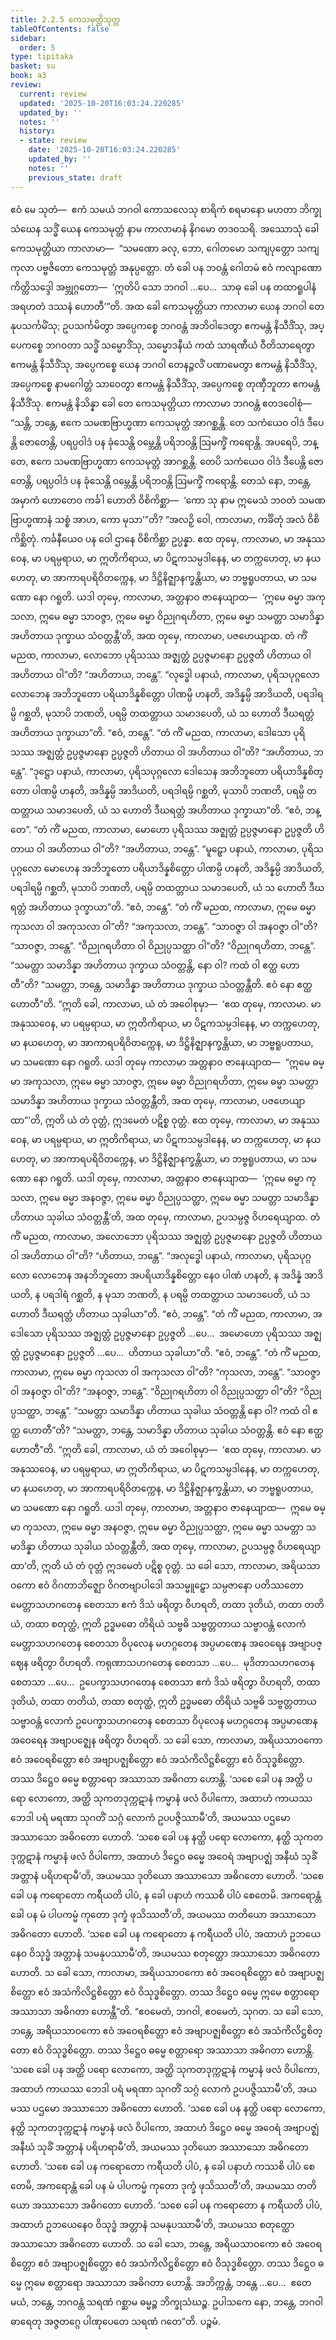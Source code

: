 ```yaml
---
title: 2.2.5 ကေသမုတ္တိသုတ္တ
tableOfContents: false
sidebar:
  order: 5
type: tipitaka
basket: su
book: a3
review:
  current: review
  updated: '2025-10-20T16:03:24.220285'
  updated_by: ''
  notes: ''
  history:
  - state: review
    date: '2025-10-20T16:03:24.220285'
    updated_by: ''
    notes: ''
    previous_state: draft
---
```



<DynamicBreadcrumb />


<ReviewStatus review={frontmatter.review} showDetails={true} />

<HypothesisAnnotation frontmatter={frontmatter} />

<Division number="66" book="a3" e="ch" v="15" p="189">

<Paragraph number="472" book="a3">
ဧဝံ မေ သုတံ—  ဧကံ သမယံ ဘဂဝါ ကောသလေသု စာရိကံ စရမာနော မဟတာ ဘိက္ခုသံဃေန သဒ္ဓိံ ယေန ကေသမုတ္တံ နာမ ကာလာမာနံ နိဂမော တဒဝသရိ. အဿောသုံ ခေါ ကေသမုတ္တိယာ ကာလာမာ—  “သမဏော ခလု, ဘော, ဂေါတမော သကျပုတ္တော သကျကုလာ ပဗ္ဗဇိတော ကေသမုတ္တံ အနုပ္ပတ္တော. တံ ခေါ ပန ဘဝန္တံ ဂေါတမံ ဧဝံ ကလျာဏော ကိတ္တိသဒ္ဒေါ အဗ္ဘုဂ္ဂတော—  ‘ဣတိပိ သော ဘဂဝါ …ပေ…  သာဓု ခေါ ပန တထာရူပါနံ အရဟတံ ဒဿနံ ဟောတီ’”တိ.
</Paragraph>

<Paragraph number="473" book="a3">
အထ ခေါ ကေသမုတ္တိယာ ကာလာမာ ယေန ဘဂဝါ တေနုပသင်္ကမိံသု; ဥပသင်္ကမိတွာ အပ္ပေကစ္စေ ဘဂဝန္တံ အဘိဝါဒေတွာ ဧကမန္တံ နိသီဒိံသု, အပ္ပေကစ္စေ ဘဂဝတာ သဒ္ဓိံ သမ္မောဒိံသု, သမ္မောဒနီယံ ကထံ သာရဏီယံ ဝီတိသာရေတွာ ဧကမန္တံ နိသီဒိံသု, အပ္ပေကစ္စေ ယေန ဘဂဝါ တေနဉ္ဇလိံ ပဏာမေတွာ ဧကမန္တံ နိသီဒိံသု, အပ္ပေကစ္စေ နာမဂေါတ္တံ သာဝေတွာ ဧကမန္တံ နိသီဒိံသု, အပ္ပေကစ္စေ တုဏှီဘူတာ ဧကမန္တံ နိသီဒိံသု. ဧကမန္တံ နိသိန္နာ ခေါ တေ ကေသမုတ္တိယာ ကာလာမာ ဘဂဝန္တံ ဧတဒဝေါစုံ—
</Paragraph>

<Paragraph number="474" book="a3">
“သန္တိ, ဘန္တေ, ဧကေ သမဏဗြာဟ္မဏာ ကေသမုတ္တံ အာဂစ္ဆန္တိ. တေ သကံယေဝ ဝါဒံ ဒီပေန္တိ ဇောတေန္တိ, ပရပ္ပဝါဒံ ပန ခုံသေန္တိ ဝမ္ဘေန္တိ ပရိဘဝန္တိ ဩမက္ခိံ ကရောန္တိ. အပရေပိ, ဘန္တေ, ဧကေ သမဏဗြာဟ္မဏာ ကေသမုတ္တံ အာဂစ္ဆန္တိ. တေပိ သကံယေဝ ဝါဒံ ဒီပေန္တိ ဇောတေန္တိ, ပရပ္ပဝါဒံ ပန ခုံသေန္တိ ဝမ္ဘေန္တိ ပရိဘဝန္တိ ဩမက္ခိံ ကရောန္တိ. တေသံ နော, ဘန္တေ, အမှာကံ ဟောတေဝ ကင်္ခါ ဟောတိ ဝိစိကိစ္ဆာ—  ‘ကော သု နာမ ဣမေသံ ဘဝတံ သမဏဗြာဟ္မဏာနံ သစ္စံ အာဟ, ကော မုသာ’”တိ? “အလဉှိ ဝေါ, ကာလာမာ, ကင်္ခိတုံ အလံ ဝိစိကိစ္ဆိတုံ. ကင်္ခနီယေဝ ပန ဝေါ ဌာနေ ဝိစိကိစ္ဆာ ဥပ္ပန္နာ.
</Paragraph>

<Paragraph number="475" book="a3">
ဧထ တုမှေ, ကာလာမာ, မာ အနုဿဝေန, မာ ပရမ္ပရာယ, မာ ဣတိကိရာယ, မာ ပိဋကသမ္ပဒါနေန, မာ တက္ကဟေတု, မာ နယဟေတု, မာ အာကာရပရိဝိတက္ကေန, မာ ဒိဋ္ဌိနိဇ္ဈာနက္ခန္တိယာ, မာ ဘဗ္ဗရူပတာယ, မာ သမဏော နော ဂရူတိ. ယဒါ တုမှေ, ကာလာမာ, အတ္တနာဝ ဇာနေယျာထ—  ‘ဣမေ ဓမ္မာ အကုသလာ, ဣမေ ဓမ္မာ သာဝဇ္ဇာ, ဣမေ ဓမ္မာ ဝိညုဂရဟိတာ, ဣမေ ဓမ္မာ သမတ္တာ သမာဒိန္နာ အဟိတာယ ဒုက္ခာယ သံဝတ္တန္တီ’တိ, အထ တုမှေ, ကာလာမာ, ပဇဟေယျာထ.
</Paragraph>

<Paragraph number="476" book="a3">
တံ ကိံ မညထ, ကာလာမာ, လောဘော ပုရိသဿ အဇ္ဈတ္တံ ဥပ္ပဇ္ဇမာနော ဥပ္ပဇ္ဇတိ ဟိတာယ ဝါ အဟိတာယ ဝါ”တိ?
</Paragraph>

<Paragraph number="477" book="a3">
“အဟိတာယ, ဘန္တေ”.
</Paragraph>

<Paragraph number="478" book="a3">
“လုဒ္ဓေါ ပနာယံ, ကာလာမာ, ပုရိသပုဂ္ဂလော လောဘေန အဘိဘူတော ပရိယာဒိန္နစိတ္တော ပါဏမ္ပိ ဟနတိ, အဒိန္နမ္ပိ အာဒိယတိ, ပရဒါရမ္ပိ ဂစ္ဆတိ, မုသာပိ ဘဏတိ, ပရမ္ပိ တထတ္တာယ သမာဒပေတိ, ယံ သ ဟောတိ ဒီဃရတ္တံ အဟိတာယ ဒုက္ခာယာ”တိ.
</Paragraph>

<Paragraph number="479" book="a3">
“ဧဝံ, ဘန္တေ”.
</Paragraph>

<Paragraph number="480" book="a3">
“တံ ကိံ မညထ, ကာလာမာ, ဒေါသော ပုရိသဿ အဇ္ဈတ္တံ ဥပ္ပဇ္ဇမာနော ဥပ္ပဇ္ဇတိ ဟိတာယ ဝါ အဟိတာယ ဝါ”တိ?
</Paragraph>

<Paragraph number="481" book="a3">
“အဟိတာယ, ဘန္တေ”.
</Paragraph>

<Paragraph number="482" book="a3">
“ဒုဋ္ဌော ပနာယံ, ကာလာမာ, ပုရိသပုဂ္ဂလော ဒေါသေန အဘိဘူတော ပရိယာဒိန္နစိတ္တော ပါဏမ္ပိ ဟနတိ, အဒိန္နမ္ပိ အာဒိယတိ, ပရဒါရမ္ပိ ဂစ္ဆတိ, မုသာပိ ဘဏတိ, ပရမ္ပိ တထတ္တာယ သမာဒပေတိ, ယံ သ ဟောတိ ဒီဃရတ္တံ အဟိတာယ ဒုက္ခာယာ”တိ.
</Paragraph>

<Paragraph number="483" book="a3">
“ဧဝံ, ဘန္တေ”.
</Paragraph>

<Paragraph number="484" book="a3">
“တံ ကိံ မညထ, ကာလာမာ, မောဟော ပုရိသဿ အဇ္ဈတ္တံ ဥပ္ပဇ္ဇမာနော ဥပ္ပဇ္ဇတိ ဟိတာယ ဝါ အဟိတာယ ဝါ”တိ?
</Paragraph>

<Paragraph number="485" book="a3">
“အဟိတာယ, ဘန္တေ”.
</Paragraph>

<Paragraph number="486" book="a3">
“မူဠှော ပနာယံ, ကာလာမာ, ပုရိသပုဂ္ဂလော မောဟေန အဘိဘူတော ပရိယာဒိန္နစိတ္တော ပါဏမ္ပိ ဟနတိ, အဒိန္နမ္ပိ အာဒိယတိ, ပရဒါရမ္ပိ ဂစ္ဆတိ, မုသာပိ ဘဏတိ, ပရမ္ပိ တထတ္တာယ သမာဒပေတိ, ယံ သ ဟောတိ ဒီဃရတ္တံ အဟိတာယ ဒုက္ခာယာ”တိ.
</Paragraph>

<Paragraph number="487" book="a3">
“ဧဝံ, ဘန္တေ”.
</Paragraph>

<Paragraph number="488" book="a3">
“တံ ကိံ မညထ, ကာလာမာ, ဣမေ ဓမ္မာ ကုသလာ ဝါ အကုသလာ ဝါ”တိ?
</Paragraph>

<Paragraph number="489" book="a3">
“အကုသလာ, ဘန္တေ”.
</Paragraph>

<Paragraph number="490" book="a3">
“သာဝဇ္ဇာ ဝါ အနဝဇ္ဇာ ဝါ”တိ?
</Paragraph>

<Paragraph number="491" book="a3">
“သာဝဇ္ဇာ, ဘန္တေ”.
</Paragraph>

<Paragraph number="492" book="a3">
“ဝိညုဂရဟိတာ ဝါ ဝိညုပ္ပသတ္ထာ ဝါ”တိ?
</Paragraph>

<Paragraph number="493" book="a3">
“ဝိညုဂရဟိတာ, ဘန္တေ”.
</Paragraph>

<Paragraph number="494" book="a3">
“သမတ္တာ သမာဒိန္နာ အဟိတာယ ဒုက္ခာယ သံဝတ္တန္တိ, နော ဝါ? ကထံ ဝါ ဧတ္ထ ဟောတီ”တိ?
</Paragraph>

<Paragraph number="495" book="a3">
“သမတ္တာ, ဘန္တေ, သမာဒိန္နာ အဟိတာယ ဒုက္ခာယ သံဝတ္တန္တီတိ. ဧဝံ နော ဧတ္ထ ဟောတီ”တိ.
</Paragraph>

<Paragraph number="496" book="a3">
“ဣတိ ခေါ, ကာလာမာ, ယံ တံ အဝေါစုမှာ—  ‘ဧထ တုမှေ, ကာလာမာ. မာ အနုဿဝေန, မာ ပရမ္ပရာယ, မာ ဣတိကိရာယ, မာ ပိဋကသမ္ပဒါနေန, မာ တက္ကဟေတု, မာ နယဟေတု, မာ အာကာရပရိဝိတက္ကေန, မာ ဒိဋ္ဌိနိဇ္ဈာနက္ခန္တိယာ, မာ ဘဗ္ဗရူပတာယ, မာ သမဏော နော ဂရူတိ. ယဒါ တုမှေ ကာလာမာ အတ္တနာဝ ဇာနေယျာထ—  “ဣမေ ဓမ္မာ အကုသလာ, ဣမေ ဓမ္မာ သာဝဇ္ဇာ, ဣမေ ဓမ္မာ ဝိညုဂရဟိတာ, ဣမေ ဓမ္မာ သမတ္တာ သမာဒိန္နာ အဟိတာယ ဒုက္ခာယ သံဝတ္တန္တီတိ, အထ တုမှေ, ကာလာမာ, ပဇဟေယျာထာ”’တိ, ဣတိ ယံ တံ ဝုတ္တံ, ဣဒမေတံ ပဋိစ္စ ဝုတ္တံ.
</Paragraph>

<Paragraph number="497" book="a3">
ဧထ တုမှေ, ကာလာမာ, မာ အနုဿဝေန, မာ ပရမ္ပရာယ, မာ ဣတိကိရာယ, မာ ပိဋကသမ္ပဒါနေန, မာ တက္ကဟေတု, မာ နယဟေတု, မာ အာကာရပရိဝိတက္ကေန, မာ ဒိဋ္ဌိနိဇ္ဈာနက္ခန္တိယာ, မာ ဘဗ္ဗရူပတာယ, မာ သမဏော နော ဂရူတိ. ယဒါ တုမှေ, ကာလာမာ, အတ္တနာဝ ဇာနေယျာထ—  ‘ဣမေ ဓမ္မာ ကုသလာ, ဣမေ ဓမ္မာ အနဝဇ္ဇာ, ဣမေ ဓမ္မာ ဝိညုပ္ပသတ္ထာ, ဣမေ ဓမ္မာ သမတ္တာ သမာဒိန္နာ ဟိတာယ သုခါယ သံဝတ္တန္တီ’တိ, အထ တုမှေ, ကာလာမာ, ဥပသမ္ပဇ္ဇ ဝိဟရေယျာထ.
</Paragraph>

<Paragraph number="498" book="a3">
တံ ကိံ မညထ, ကာလာမာ, အလောဘော ပုရိသဿ အဇ္ဈတ္တံ ဥပ္ပဇ္ဇမာနော ဥပ္ပဇ္ဇတိ ဟိတာယ ဝါ အဟိတာယ ဝါ”တိ?
</Paragraph>

<Paragraph number="499" book="a3">
“ဟိတာယ, ဘန္တေ”.
</Paragraph>

<Paragraph number="500" book="a3">
“အလုဒ္ဓေါ ပနာယံ, ကာလာမာ, ပုရိသပုဂ္ဂလော လောဘေန အနဘိဘူတော အပရိယာဒိန္နစိတ္တော နေဝ ပါဏံ ဟနတိ, န အဒိန္နံ အာဒိယတိ, န ပရဒါရံ ဂစ္ဆတိ, န မုသာ ဘဏတိ, န ပရမ္ပိ တထတ္တာယ သမာဒပေတိ, ယံ သ ဟောတိ ဒီဃရတ္တံ ဟိတာယ သုခါယာ”တိ.
</Paragraph>

<Paragraph number="501" book="a3">
“ဧဝံ, ဘန္တေ”.
</Paragraph>

<Paragraph number="502" book="a3">
“တံ ကိံ မညထ, ကာလာမာ, အဒေါသော ပုရိသဿ အဇ္ဈတ္တံ ဥပ္ပဇ္ဇမာနော ဥပ္ပဇ္ဇတိ …ပေ…  အမောဟော ပုရိသဿ အဇ္ဈတ္တံ ဥပ္ပဇ္ဇမာနော ဥပ္ပဇ္ဇတိ …ပေ…  ဟိတာယ သုခါယာ”တိ.
</Paragraph>

<Paragraph number="503" book="a3">
“ဧဝံ, ဘန္တေ”.
</Paragraph>

<Paragraph number="504" book="a3">
“တံ ကိံ မညထ, ကာလာမာ, ဣမေ ဓမ္မာ ကုသလာ ဝါ အကုသလာ ဝါ”တိ?
</Paragraph>

<Paragraph number="505" book="a3">
“ကုသလာ, ဘန္တေ”.
</Paragraph>

<Paragraph number="506" book="a3">
“သာဝဇ္ဇာ ဝါ အနဝဇ္ဇာ ဝါ”တိ?
</Paragraph>

<Paragraph number="507" book="a3">
“အနဝဇ္ဇာ, ဘန္တေ”.
</Paragraph>

<Paragraph number="508" book="a3">
“ဝိညုဂရဟိတာ ဝါ ဝိညုပ္ပသတ္ထာ ဝါ”တိ?
</Paragraph>

<Paragraph number="509" book="a3">
“ဝိညုပ္ပသတ္ထာ, ဘန္တေ”.
</Paragraph>

<Paragraph number="510" book="a3">
“သမတ္တာ သမာဒိန္နာ ဟိတာယ သုခါယ သံဝတ္တန္တိ နော ဝါ? ကထံ ဝါ ဧတ္ထ ဟောတီ”တိ?
</Paragraph>

<Paragraph number="511" book="a3">
“သမတ္တာ, ဘန္တေ, သမာဒိန္နာ ဟိတာယ သုခါယ သံဝတ္တန္တိ. ဧဝံ နော ဧတ္ထ ဟောတီ”တိ.
</Paragraph>

<Paragraph number="512" book="a3">
“ဣတိ ခေါ, ကာလာမာ, ယံ တံ အဝေါစုမှာ—  ‘ဧထ တုမှေ, ကာလာမာ. မာ အနုဿဝေန, မာ ပရမ္ပရာယ, မာ ဣတိကိရာယ, မာ ပိဋကသမ္ပဒါနေန, မာ တက္ကဟေတု, မာ နယဟေတု, မာ အာကာရပရိဝိတက္ကေန, မာ ဒိဋ္ဌိနိဇ္ဈာနက္ခန္တိယာ, မာ ဘဗ္ဗရူပတာယ, မာ သမဏော နော ဂရူတိ. ယဒါ တုမှေ, ကာလာမာ, အတ္တနာဝ ဇာနေယျာထ—  ဣမေ ဓမ္မာ ကုသလာ, ဣမေ ဓမ္မာ အနဝဇ္ဇာ, ဣမေ ဓမ္မာ ဝိညုပ္ပသတ္ထာ, ဣမေ ဓမ္မာ သမတ္တာ သမာဒိန္နာ ဟိတာယ သုခါယ သံဝတ္တန္တီတိ, အထ တုမှေ, ကာလာမာ, ဥပသမ္ပဇ္ဇ ဝိဟရေယျာထာ’တိ, ဣတိ ယံ တံ ဝုတ္တံ ဣဒမေတံ ပဋိစ္စ ဝုတ္တံ.
</Paragraph>

<Paragraph number="513" book="a3">
သ ခေါ သော, ကာလာမာ, အရိယသာဝကော ဧဝံ ဝိဂတာဘိဇ္ဈော ဝိဂတဗျာပါဒေါ အသမ္မူဠှော သမ္ပဇာနော ပတိဿတော မေတ္တာသဟဂတေန စေတသာ ဧကံ ဒိသံ ဖရိတွာ ဝိဟရတိ, တထာ ဒုတိယံ, တထာ တတိယံ, တထာ စတုတ္ထံ, ဣတိ ဥဒ္ဓမဓော တိရိယံ သဗ္ဗဓိ သဗ္ဗတ္တတာယ သဗ္ဗာဝန္တံ လောကံ မေတ္တာသဟဂတေန စေတသာ ဝိပုလေန မဟဂ္ဂတေန အပ္ပမာဏေန အဝေရေန အဗျာပဇ္ဈေန ဖရိတွာ ဝိဟရတိ. ကရုဏာသဟဂတေန စေတသာ …ပေ…  မုဒိတာသဟဂတေန စေတသာ …ပေ…  ဥပေက္ခာသဟဂတေန စေတသာ ဧကံ ဒိသံ ဖရိတွာ ဝိဟရတိ, တထာ ဒုတိယံ, တထာ တတိယံ, တထာ စတုတ္ထံ, ဣတိ ဥဒ္ဓမဓော တိရိယံ သဗ္ဗဓိ သဗ္ဗတ္တတာယ သဗ္ဗာဝန္တံ လောကံ ဥပေက္ခာသဟဂတေန စေတသာ ဝိပုလေန မဟဂ္ဂတေန အပ္ပမာဏေန အဝေရေန အဗျာပဇ္ဈေန ဖရိတွာ ဝိဟရတိ.
</Paragraph>

<Paragraph number="514" book="a3">
သ ခေါ သော, ကာလာမာ, အရိယသာဝကော ဧဝံ အဝေရစိတ္တော ဧဝံ အဗျာပဇ္ဈစိတ္တော ဧဝံ အသံကိလိဋ္ဌစိတ္တော ဧဝံ ဝိသုဒ္ဓစိတ္တော. တဿ ဒိဋ္ဌေဝ ဓမ္မေ စတ္တာရော အဿာသာ အဓိဂတာ ဟောန္တိ. ‘သစေ ခေါ ပန အတ္ထိ ပရော လောကော, အတ္ထိ သုကတဒုက္ကဋာနံ ကမ္မာနံ ဖလံ ဝိပါကော, အထာဟံ ကာယဿ ဘေဒါ ပရံ မရဏာ သုဂတိံ သဂ္ဂံ လောကံ ဥပပဇ္ဇိဿာမီ’တိ, အယမဿ ပဌမော အဿာသော အဓိဂတော ဟောတိ.
</Paragraph>

<Paragraph number="515" book="a3">
‘သစေ ခေါ ပန နတ္ထိ ပရော လောကော, နတ္ထိ သုကတဒုက္ကဋာနံ ကမ္မာနံ ဖလံ ဝိပါကော, အထာဟံ ဒိဋ္ဌေဝ ဓမ္မေ အဝေရံ အဗျာပဇ္ဈံ အနီဃံ သုခိံ အတ္တာနံ ပရိဟရာမီ’တိ, အယမဿ ဒုတိယော အဿာသော အဓိဂတော ဟောတိ.
</Paragraph>

<Paragraph number="516" book="a3">
‘သစေ ခေါ ပန ကရောတော ကရီယတိ ပါပံ, န ခေါ ပနာဟံ ကဿစိ ပါပံ စေတေမိ. အကရောန္တံ ခေါ ပန မံ ပါပကမ္မံ ကုတော ဒုက္ခံ ဖုသိဿတီ’တိ, အယမဿ တတိယော အဿာသော အဓိဂတော ဟောတိ.
</Paragraph>

<Paragraph number="517" book="a3">
‘သစေ ခေါ ပန ကရောတော န ကရီယတိ ပါပံ, အထာဟံ ဥဘယေနေဝ ဝိသုဒ္ဓံ အတ္တာနံ သမနုပဿာမီ’တိ, အယမဿ စတုတ္ထော အဿာသော အဓိဂတော ဟောတိ.
</Paragraph>

<Paragraph number="518" book="a3">
သ ခေါ သော, ကာလာမာ, အရိယသာဝကော ဧဝံ အဝေရစိတ္တော ဧဝံ အဗျာပဇ္ဈစိတ္တော ဧဝံ အသံကိလိဋ္ဌစိတ္တော ဧဝံ ဝိသုဒ္ဓစိတ္တော. တဿ ဒိဋ္ဌေဝ ဓမ္မေ ဣမေ စတ္တာရော အဿာသာ အဓိဂတာ ဟောန္တီ”တိ.
</Paragraph>

<Paragraph number="519" book="a3">
“ဧဝမေတံ, ဘဂဝါ, ဧဝမေတံ, သုဂတ. သ ခေါ သော, ဘန္တေ, အရိယသာဝကော ဧဝံ အဝေရစိတ္တော ဧဝံ အဗျာပဇ္ဈစိတ္တော ဧဝံ အသံကိလိဋ္ဌစိတ္တော ဧဝံ ဝိသုဒ္ဓစိတ္တော. တဿ ဒိဋ္ဌေဝ ဓမ္မေ စတ္တာရော အဿာသာ အဓိဂတာ ဟောန္တိ. ‘သစေ ခေါ ပန အတ္ထိ ပရော လောကော, အတ္ထိ သုကတဒုက္ကဋာနံ ကမ္မာနံ ဖလံ ဝိပါကော, အထာဟံ ကာယဿ ဘေဒါ ပရံ မရဏာ သုဂတိံ သဂ္ဂံ လောကံ ဥပပဇ္ဇိဿာမီ’တိ, အယမဿ ပဌမော အဿာသော အဓိဂတော ဟောတိ.
</Paragraph>

<Paragraph number="520" book="a3">
‘သစေ ခေါ ပန နတ္ထိ ပရော လောကော, နတ္ထိ သုကတဒုက္ကဋာနံ ကမ္မာနံ ဖလံ ဝိပါကော, အထာဟံ ဒိဋ္ဌေဝ ဓမ္မေ အဝေရံ အဗျာပဇ္ဈံ အနီဃံ သုခိံ အတ္တာနံ ပရိဟရာမီ’တိ, အယမဿ ဒုတိယော အဿာသော အဓိဂတော ဟောတိ.
</Paragraph>

<Paragraph number="521" book="a3">
‘သစေ ခေါ ပန ကရောတော ကရီယတိ ပါပံ, န ခေါ ပနာဟံ ကဿစိ ပါပံ စေတေမိ, အကရောန္တံ ခေါ ပန မံ ပါပကမ္မံ ကုတော ဒုက္ခံ ဖုသိဿတီ’တိ, အယမဿ တတိယော အဿာသော အဓိဂတော ဟောတိ.
</Paragraph>

<Paragraph number="522" book="a3">
‘သစေ ခေါ ပန ကရောတော န ကရီယတိ ပါပံ, အထာဟံ ဥဘယေနေဝ ဝိသုဒ္ဓံ အတ္တာနံ သမနုပဿာမီ’တိ, အယမဿ စတုတ္ထော အဿာသော အဓိဂတော ဟောတိ.
</Paragraph>

<Paragraph number="523" book="a3">
သ ခေါ သော, ဘန္တေ, အရိယသာဝကော ဧဝံ အဝေရစိတ္တော ဧဝံ အဗျာပဇ္ဈစိတ္တော ဧဝံ အသံကိလိဋ္ဌစိတ္တော ဧဝံ ဝိသုဒ္ဓစိတ္တော. တဿ ဒိဋ္ဌေဝ ဓမ္မေ ဣမေ စတ္တာရော အဿာသာ အဓိဂတာ ဟောန္တိ.
</Paragraph>

<Paragraph number="524" book="a3">
အဘိက္ကန္တံ, ဘန္တေ …ပေ…  ဧတေ မယံ, ဘန္တေ, ဘဂဝန္တံ သရဏံ ဂစ္ဆာမ ဓမ္မဉ္စ ဘိက္ခုသံဃဉ္စ. ဥပါသကေ နော, ဘန္တေ, ဘဂဝါ ဓာရေတု အဇ္ဇတဂ္ဂေ ပါဏုပေတေ သရဏံ ဂတေ”တိ.

</Paragraph>
</Division>

<Paragraph number="525" type="center" book="a3">
ပဉ္စမံ.
</Paragraph>